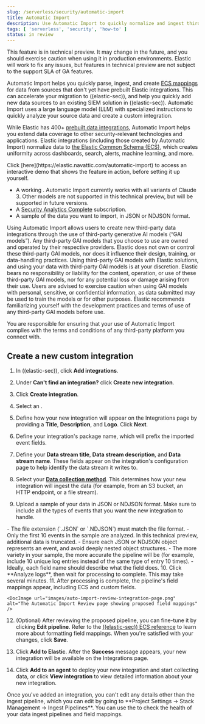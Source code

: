 ```yaml
---
slug: /serverless/security/automatic-import
title: Automatic Import
description: Use Automatic Import to quickly normalize and ingest third-party data.
tags: [ 'serverless', 'security', 'how-to' ]
status: in review
---
```


<DocBadge template="technical preview" />

<DocCallOut title="Technical preview" color="warning">
This feature is in technical preview. It may change in the future, and you should exercise caution when using it in production environments. Elastic will work to fix any issues, but features in technical preview are not subject to the support SLA of GA features.
</DocCallOut>

Automatic Import helps you quickly parse, ingest, and create [ECS mappings](https://www.elastic.co/elasticsearch/common-schema) for data from sources that don't yet have prebuilt Elastic integrations. This can accelerate your migration to ((elastic-sec)), and help you quickly add new data sources to an existing SIEM solution in ((elastic-sec)). Automatic Import uses a large language model (LLM) with specialized instructions to quickly analyze your source data and create a custom integration. 

While Elastic has 400+ [prebuilt data integrations](((integrations-docs))), Automatic Import helps you extend data coverage to other security-relevant technologies and applications. Elastic integrations (including those created by Automatic Import) normalize data to [the Elastic Common Schema (ECS)](https://www.elastic.co/guide/en/ecs/current/ecs-reference.html), which creates uniformity across dashboards, search, alerts, machine learning, and more. 


<DocCallOut title="Tip">
Click [here](https://elastic.navattic.com/automatic-import) to access an interactive demo that shows the feature in action, before setting it up yourself.
</DocCallOut>

<DocCallOut title="Requirements">

- A working <DocLink slug="/serverless/security/connect-to-bedrock" text="Amazon Bedrock connector"/>. Automatic Import currently works with all variants of Claude 3. Other models are not supported in this technical preview, but will be supported in future versions.
- A [Security Analytics Complete](https://www.elastic.co/pricing/serverless-security) subscription.
- A sample of the data you want to import, in JSON or NDJSON format. 

</DocCallOut>

<DocCallOut color="warning" title="Important">
Using Automatic Import allows users to create new third-party data integrations through the use of third-party generative AI models (“GAI models”). Any third-party GAI models that you choose to use are owned and operated by their respective providers. Elastic does not own or control these third-party GAI models, nor does it influence their design, training, or data-handling practices. Using third-party GAI models with Elastic solutions, and using your data with third-party GAI models is at your discretion. Elastic bears no responsibility or liability for the content, operation, or use of these third-party GAI models, nor for any potential loss or damage arising from their use. Users are advised to exercise caution when using GAI models with personal, sensitive, or confidential information, as data submitted may be used to train the models or for other purposes. Elastic recommends familiarizing yourself with the development practices and terms of use of any third-party GAI models before use.

You are responsible for ensuring that your use of Automatic Import complies with the terms and conditions of any third-party platform you connect with.
</DocCallOut>


## Create a new custom integration

1. In ((elastic-sec)), click **Add integrations**.
2. Under **Can't find an integration?** click **Create new integration**.

    <DocImage url="images/auto-import-create-new-integration-button.png" alt="The Integrations page with the Create new integration button highlighted" />

3. Click **Create integration**.
4. Select an <DocLink slug="/serverless/security/connect-to-bedrock" text="Amazon Bedrock connector"/>. 
5. Define how your new integration will appear on the Integrations page by providing a **Title**, **Description**, and **Logo**.  Click **Next**.
6. Define your integration's package name, which will prefix the imported event fields. 
7. Define your **Data stream title**, **Data stream description**, and **Data stream name**. These fields appear on the integration's configuration page to help identify the data stream it writes to.
8. Select your [**Data collection method**](https://www.elastic.co/guide/en/beats/filebeat/current/configuration-filebeat-options.html). This determines how your new integration will ingest the data (for example, from an S3 bucket, an HTTP endpoint, or a file stream).
9. Upload a sample of your data in JSON or NDJSON format. Make sure to include all the types of events that you want the new integration to handle. 
<DocCallOut title="Best practices for sample data"> 
- The file extension (`.JSON` or `.NDJSON`) must match the file format.
- Only the first 10 events in the sample are analyzed. In this technical preview, additional data is truncated. 
- Ensure each JSON or NDJSON object represents an event, and avoid deeply nested object structures. 
- The more variety in your sample, the more accurate the pipeline will be (for example, include 10 unique log entries instead of the same type of entry 10 times).
- Ideally, each field name should describe what the field does.
</DocCallOut>
10. Click **Analyze logs**, then wait for processing to complete. This may take several minutes.
11. After processing is complete, the pipeline's field mappings appear, including ECS and custom fields.

    <DocImage url="images/auto-import-review-integration-page.png" alt="The Automatic Import Review page showing proposed field mappings" />

12. (Optional) After reviewing the proposed pipeline, you can fine-tune it by clicking **Edit pipeline**. Refer to the [((elastic-sec)) ECS reference](https://www.elastic.co/guide/en/security/current/siem-field-reference.html) to learn more about formatting field mappings. When you're satisfied with your changes, click **Save**. 

    <DocImage url="images/auto-import-edit-pipeline.gif" alt="A gif showing the user clicking the edit pipeline button and viewing the ingest pipeline flyout" />

13. Click **Add to Elastic**. After the **Success** message appears, your new integration will be available on the Integrations page. 

    <DocImage url="images/auto-import-success-message.png" alt="The Automatic Import success message" />

14. Click **Add to an agent** to deploy your new integration and start collecting data, or click **View integration** to view detailed information about your new integration. 

<DocCallOut title="Note">
Once you've added an integration, you can't edit any details other than the ingest pipeline, which you can edit by going to **Project Settings → Stack Management → Ingest Pipelines**. 
</DocCallOut>

<DocCallOut title="Tip">
You can use the <DocLink slug="/serverless/security/data-quality-dash" text="Data Quality dashboard"/> to check the health of your data ingest pipelines and field mappings.
</DocCallOut>






